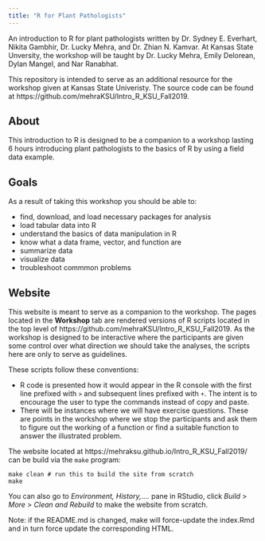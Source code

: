 ```yaml
---
title: "R for Plant Pathologists"
---
```



An introduction to R for plant pathologists written by Dr. Sydney E. Everhart, Nikita Gambhir, Dr. Lucky Mehra, and Dr. Zhian N. Kamvar. At Kansas State Unversity, the workshop will be taught by Dr. Lucky Mehra, Emily Delorean, Dylan Mangel, and Nar Ranabhat.

This repository is intended to serve as an additional resource for the 
workshop given at Kansas State Univeristy. The source code can be found at https://github.com/mehraKSU/Intro_R_KSU_Fall2019.

## About 

This introduction to R is designed to be a companion to a workshop lasting 6 
hours introducing plant pathologists to the basics of R by using a field data example. 

## Goals

As a result of taking this workshop you should be able to:

 - find, download, and load necessary packages for analysis
 - load tabular data into R
 - understand the basics of data manipulation in R
 - know what a data frame, vector, and function are
 - summarize data
 - visualize data
 - troubleshoot commmon problems


## Website

This website is meant to serve as a companion to the workshop. The pages located
in the **Workshop** tab are rendered versions of R scripts located in the top 
level of https://github.com/mehraKSU/Intro_R_KSU_Fall2019. As the workshop is designed to
be interactive where the participants are given some control over what direction
we should take the analyses, the scripts here are only to serve as guidelines.

These scripts follow these conventions:

 - R code is presented how it would appear in the R console with the first line
   prefixed with `>` and subsequent lines prefixed with `+`. The intent is to
   encourage the user to type the commands instead of copy and paste.
 - There will be instances where we will have exercise questions. These are
   points in the workshop where we stop the participants and ask them to 
   figure out the working of a function or find a suitable function to answer
   the illustrated problem.



The website located at  https://mehraksu.github.io/Intro_R_KSU_Fall2019/ can be build via the
`make` program:

```make
make clean # run this to build the site from scratch
make
```
You can also go to *Environment, History,....* pane in RStudio, click *Build* > *More* > *Clean and Rebuild* to make the website from scratch.

Note: if the README.md is changed, make will force-update the index.Rmd and in
turn force update the corresponding HTML.
